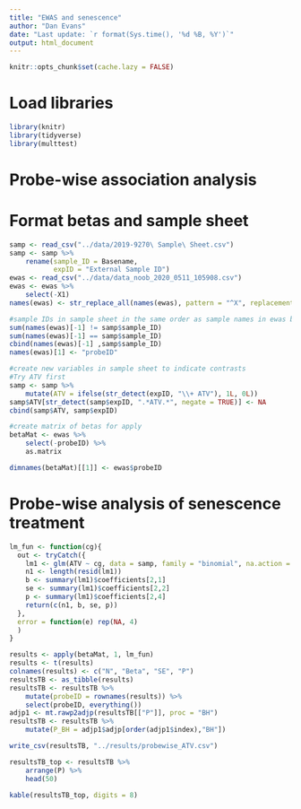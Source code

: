 ```yaml
---
title: "EWAS and senescence"
author: "Dan Evans"
date: "Last update: `r format(Sys.time(), '%d %B, %Y')`"
output: html_document
---
```



```r
knitr::opts_chunk$set(cache.lazy = FALSE)
```
# Load libraries
```r
library(knitr)
library(tidyverse)
library(multtest)
```

# Probe-wise association analysis

# Format betas and sample sheet
```r

samp <- read_csv("../data/2019-9270\ Sample\ Sheet.csv")
samp <- samp %>%
	rename(sample_ID = Basename,
	       expID = "External Sample ID")
ewas <- read_csv("../data/data_noob_2020_0511_105908.csv")
ewas <- ewas %>%
	select(-X1)
names(ewas) <- str_replace_all(names(ewas), pattern = "^X", replacement = "")

#sample IDs in sample sheet in the same order as sample names in ewas betas file
sum(names(ewas)[-1] != samp$sample_ID)
sum(names(ewas)[-1] == samp$sample_ID)
cbind(names(ewas)[-1] ,samp$sample_ID)
names(ewas)[1] <- "probeID"

#create new variables in sample sheet to indicate contrasts
#Try ATV first
samp <- samp %>%
	mutate(ATV = ifelse(str_detect(expID, "\\+ ATV"), 1L, 0L))
samp$ATV[str_detect(samp$expID, ".*ATV.*", negate = TRUE)] <- NA
cbind(samp$ATV, samp$expID)

#create matrix of betas for apply
betaMat <- ewas %>%
	select(-probeID) %>%
	as.matrix

dimnames(betaMat)[[1]] <- ewas$probeID

```

# Probe-wise analysis of senescence treatment

```r

lm_fun <- function(cg){
  out <- tryCatch({
    lm1 <- glm(ATV ~ cg, data = samp, family = "binomial", na.action = na.omit)
    n1 <- length(resid(lm1))
    b <- summary(lm1)$coefficients[2,1]
    se <- summary(lm1)$coefficients[2,2]
    p <- summary(lm1)$coefficients[2,4]
    return(c(n1, b, se, p))
  },
  error = function(e) rep(NA, 4)
  )
}

results <- apply(betaMat, 1, lm_fun)
results <- t(results)
colnames(results) <- c("N", "Beta", "SE", "P")
resultsTB <- as_tibble(results)
resultsTB <- resultsTB %>%
	mutate(probeID = rownames(results)) %>%
	select(probeID, everything())
adjp1 <- mt.rawp2adjp(resultsTB[["P"]], proc = "BH")
resultsTB <- resultsTB %>%
	mutate(P_BH = adjp1$adjp[order(adjp1$index),"BH"])

write_csv(resultsTB, "../results/probewise_ATV.csv")

resultsTB_top <- resultsTB %>%
	arrange(P) %>%
	head(50)

kable(resultsTB_top, digits = 8)
```

